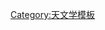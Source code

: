 {{Navbox
|name = List of Seyfert galaxies
|title = 值得注意的[[西佛星系]]列表
|listclass = hlist
|group1=[[西佛星系|西佛1型]]
|list1=
* [[Arakelian 120]]
* [[Arakelian 564]]
* [[Arp 102B]]
* [[3C 59]]
* [[ESO 141-055]]
* [[ESO 198-G24]]
* [[ESO 323-G077]]
* [[ESO 362-18]]
* [[Fairall 9]]
* [[Fairall 51]]
* [[H0557-385]]
* [[1H 0419-577]]
* [[1H 1707-495]]
* [[IC 3599]]
* [[IC 4329A]]
* [[IRAS 07598+6508]]
* [[IRAS 13224-3809]]
* [[IRAS 13349+1428]]
* [[Markarian 6]]
* [[Markarian 50]]
* [[Markarian 79]]
* [[Markarian 110]]
* [[Markarian 279]]
* [[Markarian 315]]
* [[Markarian 334]]
* [[Markarian 335]]
* [[Markarian 359]]
* [[Markarian 376]]
* [[Markarian 423]]
* [[Markarian 478]]
* [[Markarian 507]]
* [[Markarian 509]]
* [[Markarian 609]]
* [[Markarian 618]]
* [[Markarian 704]]
* [[Markarian 705]]
* [[Markarian 817]]
* [[Markarian 841]]
* [[Markarian 896]]
* [[Markarian 993]]
* [[Markarian 1018]]
* [[Markarian 1044]]
* [[Markarian 1239]]
* [[MCG -2-58-22]]
* [[MCG-6-30-15]]
* [[MGC +8-11-11]]
* [[M81]]
* [[PG 1211+143]]
* [[PG 1244+026]]
* [[PG 1402+261]]
* [[PG 1404+226]]
* [[PKS 0558-504]]
* [[PMN J0948+0022]]
* [[RE J0134+396]]
* [[SBS 0846+513]]
* [[Ton S180]]
* [[I Zw 1]]
* [[III Zw 2]]
* [[III Zw 77]]
|group2=[[西佛星系|西佛2型]]
|list2=
* [[圓規座星系]]
* [[ESO 103-G35]]
* [[ESO 428-G14]]
* [[IC 2560]]
* [[IC 3639]]
* [[IRAS 05189-2524]]
* [[IRAS 13197-1627]]
* [[IRAS 18325-5926]]
* [[IRAS 19014+4109]]
* [[IRAS F01475-0740]]
* [[Markarian 3]]
* [[Markarian 34]]
* [[Markarian 78]]
* [[Markarian 176]]
* [[Markarian 266|Markarian 266 SW]]
* [[Markarian 273]]
* [[Markarian 463]]
* [[Markarian 477]]
* [[Markarian 573]]
* [[Markarian 1066]]
* [[Markarian 1210]]
* [[MCG-5-23-16]]
* [[M77]]
* [[M88]]
* [[M106]]
* [[NGC 454E]]
* [[NGC 2788A]]
* [[雙鼠星系|NGC 4676B]]
* [[NGC 4922N]]
* [[渦狀星系]]
}}<noinclude>
[[Category:天文学模板]]
[[Category:西佛星系| ]]
</noinclude>